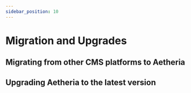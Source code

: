 ```yaml
---
sidebar_position: 10
---
```



# Migration and Upgrades

## Migrating from other CMS platforms to Aetheria

## Upgrading Aetheria to the latest version
